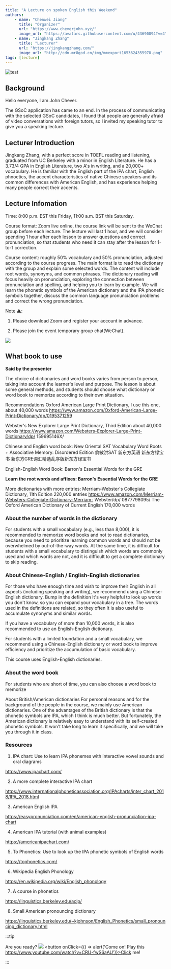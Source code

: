 ```yaml
---
title: "A Lecture on spoken English this Weekend"
authors:
    - name: "Chenwei Jiang"
      title: "Organizer"
      url: "https://www.cheverjohn.xyz/"
      image_url: "https://avatars.githubusercontent.com/u/43690894?v=4"
    - name: "Jingkang Zhang"
      title: "Lecturer"
      url: "https://jingkangzhang.com/"
      image_url: "http://cdn.mr8god.cn/img/mmexport1653624355978.png"
tags: [lecture]
---
```


![test](http://cdn.mr8god.cn/img/chinese.svg)

## Background

Hello everyone, I am John Chever.

The GSoC application has came to an end. In the process of communicating with the selected GSoC candidates, I found that people are generally afraid of video conversations with foreign tutors, so I invited my speaking tutor to give you a speaking lecture.

<!--truncate-->

## Lecturer Introduction

Jingkang Zhang, with a perfect score in TOEFL reading and listening, graduated from UC Berkeley with a minor in English Literature. He has a 3.73/4 GPA in English Literature, two A's in writing, and a 20,000+ vocabulary.
He is familiar with the English part of the IPA chart, English phnoetics, the accent characteristics of native Chinese speakers and its common differences with American English, and has experience helping many people correct their accents.

## Lecture Infomation

Time: 8:00 p.m. EST this Friday, 11:00 a.m. BST this Saturday.

Course format: Zoom live online, the course link will be sent to the WeChat group before each lecture. The lecture will last 1 hour, and we will consider spending 1 hour after each lesson to answer questions and correct pronunciation, so that students who need it can stay after the lesson for 1-to-1 correction.

Course content: roughly 50% vocabulary and 50% pronunciation, adjusted according to the course progress. The main format is to read the dictionary with the group and explain some selected words.
The content will include root words, synonyms, and common phrases. The dictionary reading will focus heavily on pronunciation, exploring the connection between pronunciation and spelling, and helping you to learn by example.
We will learn the phonetic symbols of the American dictionary and the IPA phonetic symbols together, discuss the common language pronunciation problems and correct the wrong pronunciation.

Note ⚠️:

1. Please download Zoom and register your account in advance.

2. Please join the event temporary group chat(WeChat).

![](http://cdn.mr8god.cn/img/WechatIMG21_371x484.jpeg)

## What book to use

**Said by the presenter**

The choice of dictionaries and word books varies from person to person, taking into account the learner's level and purpose. The lesson is about some general methods, and students
should choose what dictionary or word book to memorize according to their own situation.

Recommendations
Oxford American Large Print Dictionary, I use this one, about 40,000 words https://www.amazon.com/Oxford-American-Large-Print-Dictionary/dp/0195371259

Webster's New Explorer Large Print Dictionary, Third Edition about 40,000 words https://www.amazon.com/Websters-Explorer-Large-Print-Dictionary/dp/ 159695146X/

Chinese and English word book:
New Oriental SAT Vocabulary Word Roots + Associative Memory: Disordered Edition 俞敏洪SAT 新东方英语 新东方绿宝书 新东方GRE词汇精选乱序版新东方绿宝书

English-English Word Book:
Barron's Essential Words for the GRE

**Learn the root words and affixes:
Barron's Essential Words for the GRE**

More dictionaries with more entries:
Merriam-Webster's Collegiate Dictionary, 11th Edition 220,000 entries https://www.amazon.com/Merriam-Websters-Collegiate-Dictionary-Merriam- Webster/dp/ 0877798095/
The Oxford American Dictionary of Current English 170,000 words

### About the number of words in the dictionary

For students with a small vocabulary (e.g., less than 8,000), it is recommended to memorize word books and not to read dictionaries, because you need to prioritize learning common words and should not be overwhelmed by out-of-the-way words.
At the same time, it is difficult for students with a small vocabulary to distinguish which words are commonly used and which words are not, and it is difficult to get a complete dictionary to skip reading.

### About Chinese-English / English-English dictionaries

For those who have enough time and wish to improve their English in all aspects (including speaking and writing), we recommend using a Chinese-English dictionary. Bump in the definition
It's very helpful to look up words you don't know, so you can expand your vocabulary in a tree. The words used in the definitions are related, so they often
It is also useful to accumulate synonyms and similar words.

If you have a vocabulary of more than 10,000 words, it is also recommended to use an English-English dictionary.

For students with a limited foundation and a small vocabulary, we recommend using a Chinese-English dictionary or word book to improve efficiency and prioritize the accumulation of basic vocabulary.

This course uses English-English dictionaries.

### About the word book

For students who are short of time, you can also choose a word book to memorize

About British/American dictionaries For personal reasons and for the background of the people in the course, we mainly use American dictionaries.
One of the advantages of the British dictionary is that the phonetic symbols are IPA, which I think is much better. But fortunately, the American dictionary is relatively easy to understand with its self-created phonetic symbols.
It won't take long to learn it specifically, and we will take you through it in class.

### Resources

1. IPA chart: Use to learn IPA phonemes with interactive vowel sounds and oral diagrams

https://www.ipachart.com/

2. A more complete interactive IPA chart

https://www.internationalphoneticassociation.org/IPAcharts/inter_chart_2018/IPA_2018.html

3. American English IPA

https://easypronunciation.com/en/american-english-pronunciation-ipa-chart

4. American IPA tutorial (with animal examples)

https://americanipachart.com/

5. To Phonetics: Use to look up the IPA phonetic symbols of English words

https://tophonetics.com/

6. Wikipedia English Phonology

https://en.wikipedia.org/wiki/English_phonology

7. A course in phonetics

https://linguistics.berkeley.edu/acip/

8. Small American pronouncing dictionary

https://linguistics.berkeley.edu/~kjohnson/English_Phonetics/small_pronouncing_dictionary.html

:::tip

Are you ready?
![](http://cdn.mr8god.cn/img/areuok.jpeg)
<button onClick={() => alert('Come on! Play this https://www.youtube.com/watch?v=CRU-fwS6aAU')}>Click me!</button>

:::
